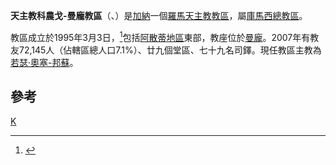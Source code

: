 {{Infobox Roman Catholic diocese
|Roman Catholic Diocese of = 天主教科農戈-曼龐教區
|Latin name of diocese = Dioecesis Konongensis-Mampongana
|image =
|caption = 
|location = [[加納|加納]]
|territory = [[阿散蒂地區|阿散蒂地區]]東部
|population = 72,145
|rite = 拉丁禮
|patron = 
|province = 庫馬西
|established = 1995年
|cathedral = 聖保祿主教座堂
|co-cathedral =聖嘉俾厄爾副主教座堂
|leadership = 主教
|website =[http://kmdiocese.org/kmd/index4.php?option=com_frontpage&Itemid=1 官方網頁]
|教宗 =
|metropolitan = 
|ordinary =若瑟·奧塞-邦蘇
|coadjutor bishop =
|auxiliary =
}}

'''天主教科農戈-曼龐教區'''（{{lang-la|Dioecesis Konongensis-Mampongana}}、{{lang-en|Diocese of Konongo-Mampong}}）是[[加納|加納]]一個[[羅馬天主教|羅馬天主教]][[教區|教區]]，屬[[天主教庫馬西總教區|庫馬西總教區]]。

教區成立於1995年3月3日，<ref>{{Cite web |url=http://www.vatican.va/holy_father/john_paul_ii/apost_constitutions/documents/hf_jp-ii_apc_19950303_konongensis-mampongana_lt.html |title=升為教區的宗座憲令 |access-date=2014-01-17 |archive-date=2014-05-18 |archive-url=https://web.archive.org/web/20140518002741/http://www.vatican.va/holy_father/john_paul_ii/apost_constitutions/documents/hf_jp-ii_apc_19950303_konongensis-mampongana_lt.html |dead-url=no }}</ref>包括[[阿散蒂地區|阿散蒂地區]]東部，教座位於[[曼龐|曼龐]]。2007年有教友72,145人（佔轄區總人口7.1%）、廿九個堂區、七十九名司鐸。現任教區主教為[[若瑟·奧塞-邦蘇|若瑟·奧塞-邦蘇]]。

==參考==
{{reflist}}

{{加納天主教教省}}
[[Category:加納天主教教區|K]]